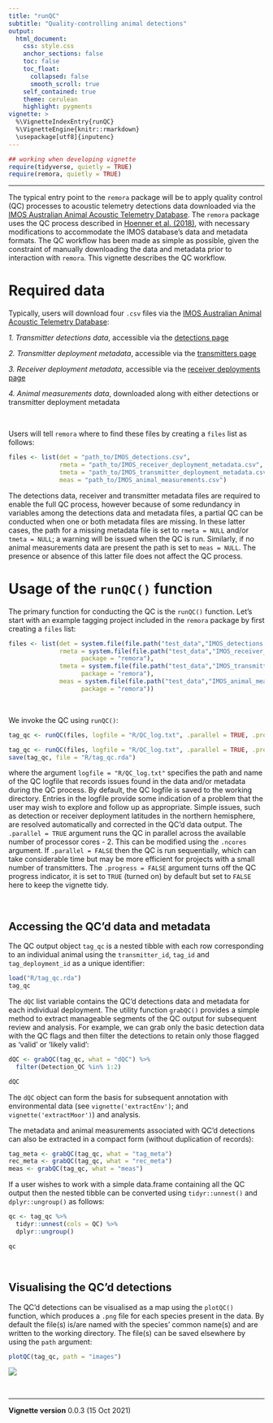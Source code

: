 ```yaml
---
title: "runQC"
subtitle: "Quality-controlling animal detections"
output: 
  html_document:
    css: style.css
    anchor_sections: false
    toc: false
    toc_float: 
      collapsed: false
      smooth_scroll: true
    self_contained: true
    theme: cerulean
    highlight: pygments
vignette: >
  %\VignetteIndexEntry{runQC}
  %\VignetteEngine{knitr::rmarkdown}
  \usepackage[utf8]{inputenc}
---
```


```r
## working when developing vignette
require(tidyverse, quietly = TRUE)
require(remora, quietly = TRUE)
```

--------------------------------------

The typical entry point to the `remora` package will be to apply quality control (QC) processes to acoustic telemetry detections data downloaded via the [IMOS Australian Animal Acoustic Telemetry Database](https://animaltracking.aodn.org.au). The `remora` package uses the QC process described in [Hoenner et al. (2018)](https://www.nature.com/articles/sdata2017206), with necessary modifications to accommodate the IMOS database's data and metadata formats. The QC workflow has been made as simple as possible, given the constraint of manually downloading the data and metadata prior to interaction with `remora`. This vignette describes the QC workflow. 


# Required data

Typically, users will download four `.csv` files via the [IMOS Australian Animal Acoustic Telemetry Database](https://animaltracking.aodn.org.au):

*1. Transmitter detections data*, accessible via the [detections page](https://animaltracking.aodn.org.au/detection)

*2. Transmitter deployment metadata*, accessible via the [transmitters page](https://animaltracking.aodn.org.au/transmitters/transmitter)

*3. Receiver deployment metadata*, accessible via the [receiver deployments page](https://animaltracking.aodn.org.au/receivers/deployment)

*4. Animal measurements data*, downloaded along with either detections or transmitter deployment metadata

<br>

Users will tell `remora` where to find these files by creating a `files` list as follows:

```r
files <- list(det = "path_to/IMOS_detections.csv",
              rmeta = "path_to/IMOS_receiver_deployment_metadata.csv",
              tmeta = "path_to/IMOS_transmitter_deployment_metadata.csv",
              meas = "path_to/IMOS_animal_measurements.csv")
```

The detections data, receiver and transmitter metadata files are required to enable the full QC process, however because of some redundancy in variables among the detections data and metadata files, a partial QC can be conducted when one or both metadata files are missing. In these latter cases, the path for a missing metadata file is set to `rmeta = NULL` and/or `tmeta = NULL`; a warning will be issued when the QC is run. Similarly, if no animal measurements data are present the path is set to `meas = NULL`. The presence or absence of this latter file does not affect the QC process.

# Usage of the `runQC()` function

The primary function for conducting the QC is the `runQC()` function. Let's start with an example tagging project included in the `remora` package by first creating a `files` list:

```r
files <- list(det = system.file(file.path("test_data","IMOS_detections.csv"), package = "remora"),
              rmeta = system.file(file.path("test_data","IMOS_receiver_deployment_metadata.csv"),
                    package = "remora"),
              tmeta = system.file(file.path("test_data","IMOS_transmitter_deployment_metadata.csv"),
                    package = "remora"),
              meas = system.file(file.path("test_data","IMOS_animal_measurements.csv"),
                    package = "remora"))
```

<br>

We invoke the QC using `runQC()`:

```r
tag_qc <- runQC(files, logfile = "R/QC_log.txt", .parallel = TRUE, .progress = FALSE)
```

```r
tag_qc <- runQC(files, logfile = "R/QC_log.txt", .parallel = TRUE, .progress = FALSE)
save(tag_qc, file = "R/tag_qc.rda")
```
where the argument `logfile = "R/QC_log.txt"` specifies the path and name of the QC logfile that records issues found in the data and/or metadata during the QC process. By default, the QC logfile is saved to the working directory. Entries in the logfile provide some indication of a problem that the user may wish to explore and follow up as appropriate. Simple issues, such as detection or receiver deployment latitudes in the northern hemisphere, are resolved automatically and corrected in the QC'd data output. The `.parallel = TRUE` argument runs the QC in parallel across the available number of processor cores - 2. This can be modified using the `.ncores` argument. If `.parallel = FALSE` then the QC is run sequentially, which can take considerable time but may be more efficient for projects with a small number of transmitters. The `.progress = FALSE` argument turns off the QC progress indicator, it is set to `TRUE` (turned on) by default but set to `FALSE` here to keep the vignette tidy.  

<br>

## Accessing the QC'd data and metadata

The QC output object `tag_qc` is a nested tibble with each row corresponding to an individual animal using the `transmitter_id`, `tag_id` and `tag_deployment_id` as a unique identifier:

```r
load("R/tag_qc.rda")
tag_qc
```

The `dQC` list variable contains the QC'd detections data and metadata for each individual deployment. The utility function `grabQC()` provides a simple method to extract manageable segments of the QC output for subsequent review and analysis. For example, we can grab only the basic detection data with the QC flags and then filter the detections to retain only those flagged as 'valid' or 'likely valid':

```r
dQC <- grabQC(tag_qc, what = "dQC") %>%
  filter(Detection_QC %in% 1:2)

dQC
```

The `dQC` object can form the basis for subsequent annotation with environmental data (see `vignette('extractEnv')`; and `vignette('extractMoor')`) and analysis.  

The metadata and animal measurements associated with QC'd detections can also be extracted in a compact form (without duplication of records):

```r
tag_meta <- grabQC(tag_qc, what = "tag_meta")
rec_meta <- grabQC(tag_qc, what = "rec_meta")
meas <- grabQC(tag_qc, what = "meas")
```

If a user wishes to work with a simple data.frame containing all the QC output then the nested tibble can be converted using `tidyr::unnest()` and `dplyr::ungroup()` as follows:

```r
qc <- tag_qc %>%
  tidyr::unnest(cols = QC) %>%
  dplyr::ungroup()

qc
```

<br>

## Visualising the QC'd detections

The QC'd detections can be visualised as a map using the `plotQC()` function, which produces a `.png` file for each species present in the data. By default the file(s) is/are named with the species' common name(s) and are written to the working directory. The file(s) can be saved elsewhere by using the `path` argument:

```r
plotQC(tag_qc, path = "images")
```
![ ](images/Bull_Shark.png)

<br>

---------------------------------------

**Vignette version**
0.0.3 (15 Oct 2021)


<div class="tocify-extend-page" data-unique="tocify-extend-page" style="height: 0;"></div>
